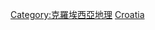 {{Commonscat|International borders of Croatia}}

[[Category:克羅埃西亞地理|Category:克羅埃西亞地理]]
[[Category:各國邊界|Croatia]]